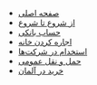 - [صفحه اصلی](/)
- [از شروع تا شروع](/the-journey/)
- [حساب بانکی](/bank-account/)
- [اجاره کردن خانه](/renting-apartment/)
- [استخدام در شرکت‌ها](/getting-hired/)
- [حمل و نقل عمومی](/public-transportation/)
- [خرید در آلمان](/shopping/)